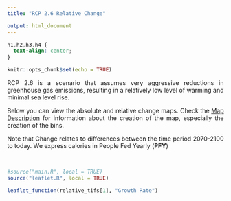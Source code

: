 ```yaml
---
title: "RCP 2.6 Relative Change"

output: html_document
---
```

<style>
body {
text-align: justify}
</style>

```css
h1,h2,h3,h4 {
  text-align: center;
}
```

```r
knitr::opts_chunk$set(echo = TRUE)
```


RCP 2.6 is a scenario that assumes very aggressive reductions in greenhouse gas emissions, resulting in a relatively low level of warming and minimal sea level rise.

Below you can view the absolute and relative change maps. Check the [Map Description](index.html) for information about the creation of the map, especially the creation of the bins.

Note that Change relates to differences between the time period 2070-2100 to today. We express calories in People Fed Yearly (**PFY**)

<br>

```r

#source("main.R", local = TRUE)
source("leaflet.R", local = TRUE)
```

```r
leaflet_function(relative_tifs[1], "Growth Rate")
```